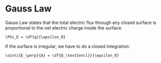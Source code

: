 # Gauss Law

Gauss Law states that the total electric flux through any closed surface is proportional to the
net electric charge inside the surface.

```
\Phi_E = \df{q}{\epsilon_0}
```

If the surface is irregular, we have to do a closed integration:

```
\ointi{E_\perp}{A} = \df{Q_\text{encl}}{\epsilon_0}
```
